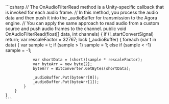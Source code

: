 <PlatformWrapper platform="unity">
    ```csharp
    // The OnAudioFilterRead method is a Unity-specific callback that is invoked for each audio frame.
    // In this method, you process the audio data and then push it into the _audioBuffer for transmission to the Agora engine.
    // You can apply the same approach to read audio from a custom source and push audio frames to the channel.
    public void OnAudioFilterRead(float[] data, int channels)
    {
        if (!_startConvertSignal) return;
        var rescaleFactor = 32767;
        lock (_audioBuffer)
        {
            foreach (var t in data)
            {
                var sample = t;
                if (sample > 1) sample = 1;
                else if (sample < -1) sample = -1;

                var shortData = (short)(sample * rescaleFactor);
                var byteArr = new byte[2];
                byteArr = BitConverter.GetBytes(shortData);

                _audioBuffer.Put(byteArr[0]);
                _audioBuffer.Put(byteArr[1]);
            }
        }
    }
    ```
</PlatformWrapper>